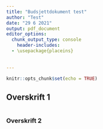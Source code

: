 ```yaml
---
title: "Budsjettdokument test"
author: "Test"
date: "29 6 2021"
output: pdf_document
editor_options:
  chunk_output_type: console
    header-includes: 
  - \usepackage{placeins}
  
  
---
```


```r
knitr::opts_chunk$set(echo = TRUE)
```

## Overskrift 1

```r



```



### Overskrift 2
